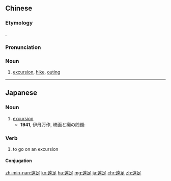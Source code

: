 {{also|远足}}
==Chinese==
{{zh-forms|s=远足}}

===Etymology===
{{borrowing|zh|ja|-}} {{ja-r|遠足|えんそく}}.

===Pronunciation===
{{zh-pron
|m=yuǎnzú
|c=jyun5 zuk1
|mn=oán-chiok
|w=3hhoe tsoq
|cat=n
}}

===Noun===
{{zh-noun}}

# [[excursion]], [[hike]], [[outing]]

----

==Japanese==
{{ja-kanjitab|えん|そく|yomi=on}}

===Noun===
{{ja-noun|えんそく}}

# [[excursion]]
#* '''1941''', 伊丹万作, 映画と癩の問題:
#*: {{ja-usex|少年の一日、私は仲間とともに'''遠足'''に出かけた。|しょうねん の いちにち、 わたし は なかま と とも に '''えんそく''' に でかけた。|In my boyhood days I would go out on excursions with friends.}}

===Verb===
{{ja-verb-suru|tr=intrans|えんそく}}

# to go on an excursion

====Conjugation====
{{ja-suru|えんそく}}

[[zh-min-nan:遠足]]
[[ko:遠足]]
[[hu:遠足]]
[[mg:遠足]]
[[ja:遠足]]
[[chr:遠足]]
[[zh:遠足]]